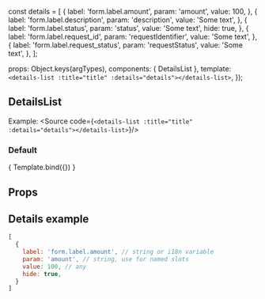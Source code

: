 const details = [
  {
    label: 'form.label.amount',
    param: 'amount',
    value: 100,
  },
  {
    label: 'form.label.description',
    param: 'description',
    value: 'Some text',
  },
  {
    label: 'form.label.status',
    param: 'status',
    value: 'Some text',
    hide: true,
  },
  {
    label: 'form.label.request_id',
    param: 'requestIdentifier',
    value: 'Some text',
  },
  {
    label: 'form.label.request_status',
    param: 'requestStatus',
    value: 'Some text',
  },
];

<Meta title="others/DetailsList" component={DetailsList}/>

  props: Object.keys(argTypes),
  components: { DetailsList },
  template: `<details-list :title="title" :details="details"></details-list>`,
});


## DetailsList

Example:
<Source code={`<details-list :title="title" :details="details"></details-list>`}/>

### Default
<Canvas>
  <Story name="Default view" args={{ title: 'Details title', details }}>
    { Template.bind({}) }
  </Story>
</Canvas>

## Props
<ArgsTable story="Default view" />

## Details example

```js
[
  {
    label: 'form.label.amount', // string or i18n variable
    param: 'amount', // string, use for named slots
    value: 100, // any
    hide: true,
  }
]

```
